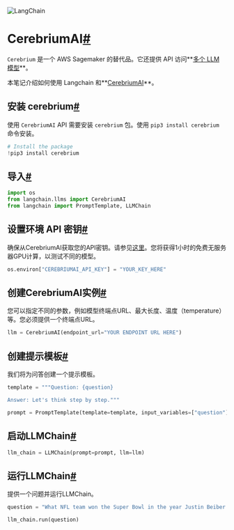 

<Head>
  <script>
    {
      `(function() {
         var _hmt = _hmt || [];
(function() {
  var hm = document.createElement("script");
  hm.src = "https://hm.baidu.com/hm.js?e60fb290e204e04c5cb6f79b0ac1e697";
  var s = document.getElementsByTagName("script")[0]; 
  s.parentNode.insertBefore(hm, s);
})();
       })();`
    }
  </script>
</Head>

![LangChain](https://pica.zhimg.com/50/v2-56e8bbb52aa271012541c1fe1ceb11a2_r.gif)





CerebriumAI[#](#cerebriumai "跳转到这个标题的永久链接")
===========================================

`Cerebrium` 是一个 AWS Sagemaker 的替代品。它还提供 API 访问**[多个 LLM 模型](https://docs.cerebrium.ai/cerebrium/prebuilt-models/deployment)**。

本笔记介绍如何使用 Langchain 和**[CerebriumAI](https://docs.cerebrium.ai/introduction)**。

安装 cerebrium[#](#install-cerebrium "跳转到这个标题的永久链接")
--------------------------------------------------

使用 `CerebriumAI` API 需要安装 `cerebrium` 包。使用 `pip3 install cerebrium` 命令安装。

```python
# Install the package
!pip3 install cerebrium

```

导入[#](#imports "跳转到这个标题的永久链接")
------------------------------

```python
import os
from langchain.llms import CerebriumAI
from langchain import PromptTemplate, LLMChain

```

设置环境 API 密钥[#](#set-the-environment-api-key "跳转到这个标题的永久链接")
-----------------------------------------------------------

确保从CerebriumAI获取您的API密钥。请参见[这里](https://dashboard.cerebrium.ai/login)。您将获得1小时的免费无服务器GPU计算，以测试不同的模型。

```python
os.environ["CEREBRIUMAI_API_KEY"] = "YOUR_KEY_HERE"

```

创建CerebriumAI实例[#](#create-the-cerebriumai-instance "跳转到此标题的链接")
----------------------------------------------------------------

您可以指定不同的参数，例如模型终端点URL、最大长度、温度（temperature）等。您必须提供一个终端点URL。

```python
llm = CerebriumAI(endpoint_url="YOUR ENDPOINT URL HERE")

```

创建提示模板[#](#create-a-prompt-template "跳转到此标题的链接")
------------------------------------------------

我们将为问答创建一个提示模板。

```python
template = """Question: {question}

Answer: Let's think step by step."""

prompt = PromptTemplate(template=template, input_variables=["question"])

```

启动LLMChain[#](#initiate-the-llmchain "跳转到此标题的链接")
-------------------------------------------------

```python
llm_chain = LLMChain(prompt=prompt, llm=llm)

```

运行LLMChain[#](#run-the-llmchain "跳转到此标题的链接")
--------------------------------------------

提供一个问题并运行LLMChain。

```python
question = "What NFL team won the Super Bowl in the year Justin Beiber was born?"

llm_chain.run(question)

```


